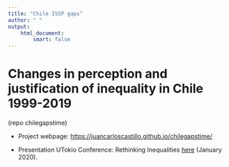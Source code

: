 ```yaml
---
title: "Chile ISSP gaps"
author: " "
output:
    html_document:
        smart: false
---
```


# Changes in perception and justification of inequality in Chile 1999-2019

(repo chilegapstime)

- Project webpage: [https://juancarloscastillo.github.io/chilegapstime/](https://juancarloscastillo.github.io/chilegapstime/)

- Presentation UTokio Conference: Rethinking Inequalities [here](https://juancarloscastillo.github.io/chilegapstime/docs/prestokio2020/castillo20202tokio.html) (January 2020).
